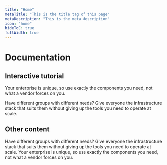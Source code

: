 ```yaml
---
title: "Home"
metaTitle: "This is the title tag of this page"
metaDescription: "This is the meta description"
icon: "home"
hideToC: true
fullWidth: true
---
```



<Intro>

# Documentation

## Interactive tutorial

Your enterprise is unique, so use exactly the components you need, not what a vendor forces on you.

Have different groups with different needs? Give everyone the infrastructure stack that suits them without giving up the tools you need to operate at scale.

<IntroButtons />
</Intro>
<ContentWrap>

## Other content

Have different groups with different needs? Give everyone the infrastructure stack that suits them without giving up the tools you need to operate at scale.
Your enterprise is unique, so use exactly the components you need, not what a vendor forces on you.

</ContentWrap>
